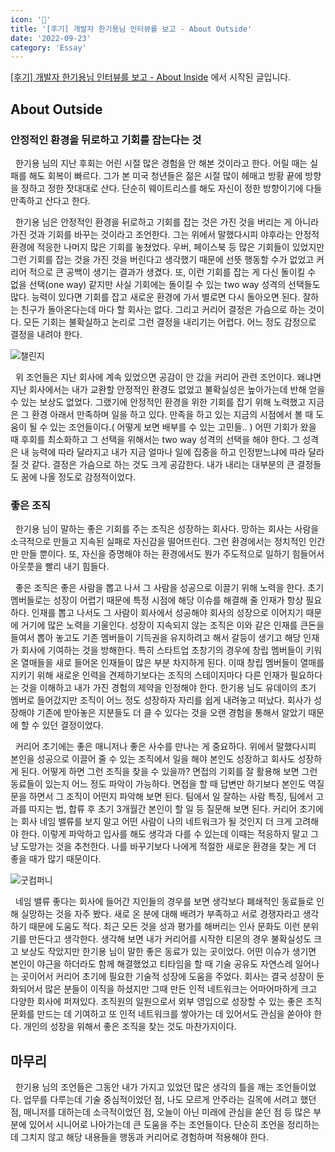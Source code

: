 ```yaml
---
icon: '🐑'
title: '[후기] 개발자 한기용님 인터뷰를 보고 - About Outside'
date: '2022-09-23'
category: 'Essay'
---
```


[[후기] 개발자 한기용님 인터뷰를 보고 - About Inside](/max-advice-1) 에서 시작된 글입니다.

## About Outside

### 안정적인 환경을 뒤로하고 기회를 잡는다는 것

&nbsp; 한기용 님의 지난 후회는 어린 시절 많은 경험을 안 해본 것이라고 한다. 어릴 때는 실패를 해도 회복이 빠르다. 그가 본 미국 청년들은 젊은 시절 많이 헤매고 방황 끝에 방향을 정하고 정한 잣대대로 산다. 단순히 웨이트리스를 해도 자신이 정한 방향이기에 다들 만족하고 산다고 한다.

&nbsp; 한기용 님은 안정적인 환경을 뒤로하고 기회를 잡는 것은 가진 것을 버리는 게 아니라 가진 것과 기회를 바꾸는 것이라고 조언한다. 그는 위에서 말했다시피 야후라는 안정적 환경에 적응한 나머지 많은 기회를 놓쳤었다. 우버, 페이스북 등 많은 기회들이 있었지만 그런 기회를 잡는 것을 가진 것을 버린다고 생각했기 때문에 선뜻 행동할 수가 없었고 커리어 적으로 큰 공백이 생기는 결과가 생겼다. 또, 이런 기회를 잡는 게 다신 돌이킬 수 없을 선택(one way) 같지만 사실 기회에는 돌이킬 수 있는 two way 성격의 선택들도 많다. 능력이 있다면 기회를 잡고 새로운 환경에 가서 별로면 다시 돌아오면 된다. 잘하는 친구가 돌아온다는데 마다 할 회사는 없다. 그리고 커리어 결정은 가슴으로 하는 것이다. 모든 기회는 불확실하고 논리로 그런 결정을 내리기는 어렵다. 어느 정도 감정으로 결정을 내려야 한다.

![챌린지](./images/챌린지.png)

&nbsp; 위 조언들은 지난 회사에 계속 있었으면 공감이 안 갔을 커리어 관련 조언이다. 왜냐면 지난 회사에서는 내가 교환할 안정적인 환경도 없었고 불확실성은 높아가는데 반해 얻을 수 있는 보상도 없었다. 그랬기에 안정적인 환경을 위한 기회를 잡기 위해 노력했고 지금은 그 환경 아래서 만족하며 일을 하고 있다. 만족을 하고 있는 지금의 시점에서 볼 때 도움이 될 수 있는 조언들이다.( 어떻게 보면 배부를 수 있는 고민들.. ) 어떤 기회가 왔을 때 후회를 최소화하고 그 선택을 위해서는 two way 성격의 선택을 해야 한다. 그 성격은 내 능력에 따라 달라지고 내가 지금 얼마나 일에 집중을 하고 인정받느냐에 따라 달라질 것 같다. 결정은 가슴으로 하는 것도 크게 공감한다. 내가 내리는 대부분의 큰 결정들도 꿈에 나올 정도로 감정적이었다.

### 좋은 조직

&nbsp; 한기용 님이 말하는 좋은 기회를 주는 조직은 성장하는 회사다. 망하는 회사는 사람을 소극적으로 만들고 지속된 실패로 자신감을 떨어뜨린다. 그런 환경에서는 정치적인 인간만 만들 뿐이다. 또, 자신을 증명해야 하는 환경에서도 뭔가 주도적으로 일하기 힘들어서 아웃풋을 빨리 내기 힘들다.

&nbsp; 좋은 조직은 좋은 사람을 뽑고 나서 그 사람을 성공으로 이끌기 위해 노력을 한다. 초기 멤버들로는 성장이 어렵기 때문에 특정 시점에 해당 이슈를 해결해 줄 인재가 항상 필요하다. 인재를 뽑고 나서도 그 사람이 회사에서 성공해야 회사의 성장으로 이어지기 때문에 거기에 많은 노력을 기울인다. 성장이 지속되지 않는 조직은 이와 같은 인재를 큰돈을 들여서 뽑아 놓고도 기존 멤버들이 기득권을 유지하려고 해서 갈등이 생기고 해당 인재가 회사에 기여하는 것을 방해한다. 특히 스타트업 초창기의 경우에 창립 멤버들이 키워온 열매들을 새로 들어온 인재들이 많은 부분 차지하게 된다. 이때 창립 멤버들이 열매를 지키기 위해 새로운 인력을 견제하기보다는 조직의 스테이지마다 다른 인재가 필요하다는 것을 이해하고 내가 가진 경험의 제약을 인정해야 한다. 한기용 님도 유데이의 초기 멤버로 들어갔지만 조직이 어느 정도 성장하자 자리를 쉽게 내려놓고 떠났다. 회사가 성장해야 기존에 받아놓은 지분들도 더 클 수 있다는 것을 오랜 경험을 통해서 알았기 때문에 할 수 있던 결정이었다.

&nbsp; 커리어 초기에는 좋은 매니저나 좋은 사수를 만나는 게 중요하다. 위에서 말했다시피 본인을 성공으로 이끌어 줄 수 있는 조직에서 일을 해야 본인도 성장하고 회사도 성장하게 된다. 어떻게 하면 그런 조직을 찾을 수 있을까? 면접의 기회를 잘 활용해 보면 그런 동료들이 있는지 어느 정도 파악이 가능하다. 면접을 할 때 답변만 하기보다 본인도 역질문을 하면서 그 조직이 어떤지 파악해 보면 된다. 팀에서 일 잘하는 사람 특징, 팀에서 고과를 따지는 법, 합류 후 초기 3개월간 본인이 할 일 등 질문해 보면 된다. 커리어 초기에는 회사 네임 밸류를 보지 말고 어떤 사람이 나의 네트워크가 될 것인지 더 크게 고려해야 한다. 이렇게 파악하고 입사를 해도 생각과 다를 수 있는데 이때는 적응하지 말고 그냥 도망가는 것을 추천한다. 나를 바꾸기보다 나에게 적절한 새로운 환경을 찾는 게 더 좋을 때가 많기 때문이다.

![굿컴퍼니](./images/굿컴퍼니.png)

&nbsp; 네임 밸류 좋다는 회사에 들어간 지인들의 경우를 보면 생각보다 폐쇄적인 동료들로 인해 실망하는 것을 자주 봤다. 새로 온 분에 대해 배려가 부족하고 서로 경쟁자라고 생각하기 때문에 도움도 적다. 최근 모든 것을 성과 평가를 해버리는 인사 문화도 이런 분위기를 만든다고 생각한다. 생각해 보면 내가 커리어를 시작한 티몬의 경우 불확실성도 크고 보상도 작았지만 한기용 님이 말한 좋은 동료가 있는 곳이었다. 어떤 이슈가 생기면 본인이 야근을 하더라도 함께 해결했었고 티타임을 할 때 기술 공유도 자연스레 일어나는 곳이어서 커리어 초기에 필요한 기술적 성장에 도움을 주었다. 회사는 결국 성장이 둔화되어서 많은 분들이 이직을 하셨지만 그때 만든 인적 네트워크는 어마어마하게 크고 다양한 회사에 퍼져있다. 조직원의 일원으로서 외부 영입으로 성장할 수 있는 좋은 조직 문화를 만드는 데 기여하고 또 인적 네트워크를 쌓아가는 데 있어서도 관심을 쏟아야 한다. 개인의 성장을 위해서 좋은 조직을 찾는 것도 마찬가지이다.

## 마무리

&nbsp; 한기용 님의 조언들은 그동안 내가 가지고 있었던 많은 생각의 틀을 깨는 조언들이었다. 업무를 다루는데 기술 중심적이었던 점, 나도 모르게 안주라는 길목에 서려고 했던 점, 매니저를 대하는데 소극적이었던 점, 오늘이 아닌 미래에 관심을 쏟던 점 등 많은 부분에 있어서 시니어로 나아가는데 큰 도움을 주는 조언들이다. 단순히 조언을 정리하는데 그치지 않고 해당 내용들을 행동과 커리어로 경험하며 적용해야 한다.
